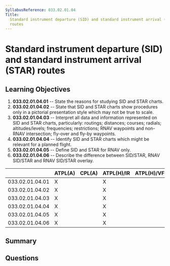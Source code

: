 ```yaml
---
SyllabusReference: 033.02.01.04
Title:
  Standard instrument departure (SID) and standard instrument arrival (STAR)
  routes
---
```


# Standard instrument departure (SID) and standard instrument arrival (STAR) routes

## Learning Objectives

1. **033.02.01.04.01** -- State the reasons for studying SID and STAR charts.
2. **033.02.01.04.02** -- State that SID and STAR charts show procedures only in
   a pictorial presentation style which may not be true to scale.
3. **033.02.01.04.03** -- Interpret all data and information represented on SID
   and STAR charts, particularly: routings; distances; courses; radials;
   altitudes/levels; frequencies; restrictions; RNAV waypoints and non-RNAV
   intersection; fly-over and fly-by waypoints.
4. **033.02.01.04.04** -- Identify SID and STAR charts which might be relevant
   for a planned flight.
5. **033.02.01.04.05** -- Define SID and STAR for RNAV only.
6. **033.02.01.04.06** -- Describe the difference between SID/STAR, RNAV
   SID/STAR and RNAV SID/STAR overlay.

|                 | ATPL(A) | CPL(A) | ATPL(H)/IR | ATPL(H)/VFR | CPL(H) | IR  | CBIR(A) |
| --------------- | ------- | ------ | ---------- | ----------- | ------ | --- | ------- |
| 033.02.01.04.01 | X       |        | X          |             |        | X   | X       |
| 033.02.01.04.02 | X       |        | X          |             |        | X   | X       |
| 033.02.01.04.03 | X       |        | X          |             |        | X   | X       |
| 033.02.01.04.04 | X       |        | X          |             |        | X   | X       |
| 033.02.01.04.05 | X       |        | X          |             |        | X   | X       |
| 033.02.01.04.06 | X       |        | X          |             |        | X   | X       |

## Summary

## Questions
